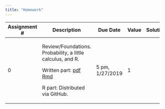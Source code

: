 ```yaml
---
title: "Homework"
---
```


+--------------+-----------------------------------------------+-----------+-------+----------------------------------------------------+
| Assignment # | Description                                   | Due Date  | Value | Solutions                                          |
+==============+===============================================+===========+=======+====================================================+
|    0         | Review/Foundations.  Probability, a little    | 5 pm,     |  1    |                                                    |
|              | calculus, and R.                              | 1/27/2019 |       |                                                    |
|              |                                               |           |       |                                                    |
|              | Written part:                                 |           |       |                                                    |
|              | [pdf](homework/ps0/ps0_written.pdf)           |           |       |                                                    |
|              | [Rmd](homework/ps0/ps0_written.Rmd)           |           |       |                                                    |
|              |                                               |           |       |                                                    |
|              | R part:                                       |           |       |                                                    |
|              | Distributed via GitHub.                       |           |       |                                                    |
+--------------+-----------------------------------------------+-----------+-------+----------------------------------------------------+
